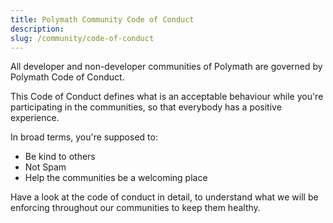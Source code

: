 ```yaml
---
title: Polymath Community Code of Conduct
description:
slug: /community/code-of-conduct
---
```


All developer and non-developer communities of Polymath are governed by Polymath Code of Conduct.

This Code of Conduct defines what is an acceptable behaviour while you're participating in the communities, so that everybody has a positive experience.

In broad terms, you're supposed to:
- Be kind to others
- Not Spam
- Help the communities be a welcoming place

<OverviewBox linkHref="https://polymath.network/polymesh-testnet/code-of-conduct" linkText="Look at Community Code of Conduct" imgSrc="" floating="true">
	<p>Have a look at the code of conduct in detail, to understand what we will be enforcing throughout our communities to keep them healthy.</p>
</OverviewBox>
